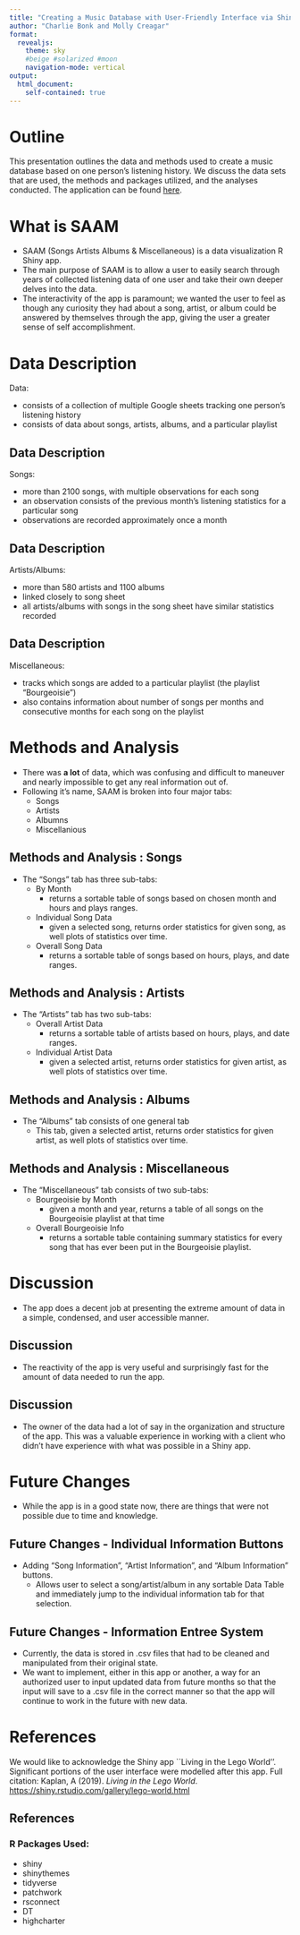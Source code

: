 ```yaml
---
title: "Creating a Music Database with User-Friendly Interface via Shiny"
author: "Charlie Bonk and Molly Creagar"
format: 
  revealjs:
    theme: sky
    #beige #solarized #moon
    navigation-mode: vertical
output:
  html_document:
    self-contained: true
---
```


# Outline

This presentation outlines the data and methods used to create a music database based on one person's listening history. We discuss the data sets that are used, the methods and packages utilized, and the analyses conducted. The application can be found [here]( https://mollyc.shinyapps.io/project-math-day-2020/).

# What is SAAM

*   SAAM (Songs Artists Albums & Miscellaneous) is a data visualization R Shiny app. 
*   The main purpose of SAAM is to allow a user to easily search through years of collected listening data of one user and take their own deeper delves into the data.
*   The interactivity of the app is paramount; we wanted the user to feel as though any curiosity they had about a song, artist, or album could be answered by themselves through the app, giving the user a greater sense of self accomplishment.

# Data Description

Data:

- consists of a collection of multiple Google sheets tracking one person's listening history
- consists of data about songs, artists, albums, and a particular playlist

## Data Description

Songs:

- more than 2100 songs, with multiple observations for each song
- an observation consists of the previous month's listening statistics for a particular song
- observations are recorded approximately once a month

## Data Description

Artists/Albums:

- more than 580 artists and 1100 albums
- linked closely to song sheet
- all artists/albums with songs in the song sheet have similar statistics recorded

## Data Description

Miscellaneous:

- tracks which songs are added to a particular playlist (the playlist "Bourgeoisie")
- also contains information about number of songs per months and consecutive months for each song on the playlist


# Methods and Analysis

*   There was **a lot** of data, which was confusing and difficult to maneuver and nearly impossible to get any real information out of.
*  Following it's name, SAAM is broken into four major tabs:
    *   Songs
    *   Artists
    *   Albumns
    *   Miscellanious

## Methods and Analysis : Songs

* The "Songs" tab has three sub-tabs:
    -   By Month
        - returns a sortable table of songs based on chosen month and hours and plays ranges.
    -   Individual Song Data
        - given a selected song, returns order statistics for given song, as well plots of statistics over time.
    -   Overall Song Data
        - returns a sortable table of songs based on hours, plays, and date ranges.

## Methods and Analysis : Artists

* The "Artists" tab has two sub-tabs:
    - Overall Artist Data
        - returns a sortable table of artists based on hours, plays, and date ranges.
    - Individual Artist Data
        - given a selected artist, returns order statistics for given artist, as well plots of statistics over time.

## Methods and Analysis : Albums

* The "Albums" tab consists of one general tab
    - This tab, given a selected artist, returns order statistics for given artist, as well plots of statistics over time.


## Methods and Analysis : Miscellaneous

* The "Miscellaneous" tab consists of two sub-tabs:
    - Bourgeoisie by Month
        - given a month and year, returns a table of all songs on the Bourgeoisie playlist at that time
    - Overall Bourgeoisie Info
        - returns a sortable table containing summary statistics for every song that has ever been put in the Bourgeoisie playlist.


# Discussion

* The app does a decent job at presenting the extreme amount of data in a simple, condensed, and user accessible manner.

## Discussion

* The reactivity of the app is very useful and surprisingly fast for the amount of data needed to run the app. 

## Discussion

* The owner of the data had a lot of say in the organization and structure of the app. This was a valuable experience in working with a client who didn't have experience with what was possible in a Shiny app.

# Future Changes

* While the app is in a good state now, there are things that were not possible due to time and knowledge.

## Future Changes - Individual Information Buttons
* Adding "Song Information", "Artist Information", and "Album Information" buttons.
    - Allows user to select a song/artist/album in any sortable Data Table and immediately jump to the individual information tab for that selection.

## Future Changes - Information Entree System
* Currently, the data is stored in .csv files that had to be cleaned and manipulated from their original state.
* We want to implement, either in this app or another, a way for an authorized user to input updated data from future months so that the input will save to a .csv file in the correct manner so that the app will continue to work in the future with new data.

# References

We would like to acknowledge the Shiny app ``Living in the Lego World''. Significant portions of the user interface were modelled after this app. Full citation: Kaplan, A (2019). _Living in the Lego World_. <https://shiny.rstudio.com/gallery/lego-world.html>

## References
### R Packages Used:

*   shiny
*   shinythemes
*   tidyverse 
*   patchwork
*   rsconnect
*   DT
*   highcharter


